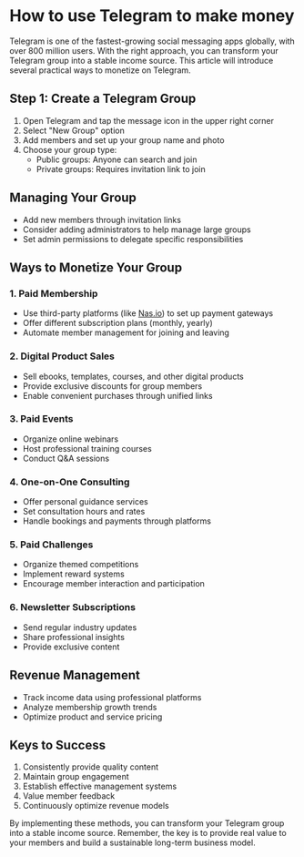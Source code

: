 # How to use Telegram to make money

Telegram is one of the fastest-growing social messaging apps globally, with over 800 million users. With the right approach, you can transform your Telegram group into a stable income source. This article will introduce several practical ways to monetize on Telegram.

## Step 1: Create a Telegram Group

1. Open Telegram and tap the message icon in the upper right corner
2. Select "New Group" option
3. Add members and set up your group name and photo
4. Choose your group type:
   - Public groups: Anyone can search and join
   - Private groups: Requires invitation link to join

## Managing Your Group

- Add new members through invitation links
- Consider adding administrators to help manage large groups
- Set admin permissions to delegate specific responsibilities

## Ways to Monetize Your Group

### 1. Paid Membership
- Use third-party platforms (like [Nas.io](https://nas.io/)) to set up payment gateways
- Offer different subscription plans (monthly, yearly)
- Automate member management for joining and leaving

### 2. Digital Product Sales
- Sell ebooks, templates, courses, and other digital products
- Provide exclusive discounts for group members
- Enable convenient purchases through unified links

### 3. Paid Events
- Organize online webinars
- Host professional training courses
- Conduct Q&A sessions

### 4. One-on-One Consulting
- Offer personal guidance services
- Set consultation hours and rates
- Handle bookings and payments through platforms

### 5. Paid Challenges
- Organize themed competitions
- Implement reward systems
- Encourage member interaction and participation

### 6. Newsletter Subscriptions
- Send regular industry updates
- Share professional insights
- Provide exclusive content

## Revenue Management

- Track income data using professional platforms
- Analyze membership growth trends
- Optimize product and service pricing

## Keys to Success

1. Consistently provide quality content
2. Maintain group engagement
3. Establish effective management systems
4. Value member feedback
5. Continuously optimize revenue models

By implementing these methods, you can transform your Telegram group into a stable income source. Remember, the key is to provide real value to your members and build a sustainable long-term business model.
